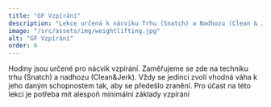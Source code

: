 ```yaml
---
title: "GF Vzpírání"
description: "Lekce určená k nácviku Trhu (Snatch) a Nadhozu (Clean & Jerk)"
image: "/src/assets/img/weightlifting.jpg"
alt: "GF Vzpírání"
order: 6
---
```


Hodiny jsou určené pro nácvik vzpírání. Zaměřujeme se zde na techniku trhu (Snatch) a nadhozu (Clean&Jerk). Vždy se jedinci zvolí vhodná váha k jeho daným schopnostem tak, aby se předešlo zranění. Pro účast na této lekci je potřeba mít alespoň minimální základy vzpírání
